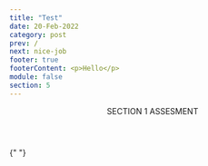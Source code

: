 ```yaml
---
title: "Test"
date: 20-Feb-2022
category: post
prev: /
next: nice-job
footer: true
footerContent: <p>Hello</p>
module: false
section: 5
---
```


<Header>
  SECTION 1<span className="text-red"> ASSESMENT</span>
</Header>

{" "}

<Quiz
  title="What kinds of cells does HIV infect?"
  options="Red Blood cells 23
  Platelets
  White blood cells"
  answer="2"
  response="HIV infects helper T cells, which are a kind of white blood cell in the immune system<sup>1</sup>."
/>
